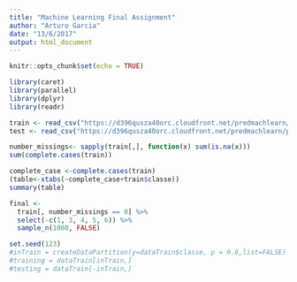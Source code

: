 ```yaml
---
title: "Machine Learning Final Assignment"
author: "Arturo Garcia"
date: "13/6/2017"
output: html_document
---
```


```r
knitr::opts_chunk$set(echo = TRUE)
```

```r
library(caret)
library(parallel)
library(dplyr)
library(readr)
```


```r
train <- read_csv("https://d396qusza40orc.cloudfront.net/predmachlearn/pml-training.csv")
test <- read_csv("https://d396qusza40orc.cloudfront.net/predmachlearn/pml-testing.csv")
```


```r
number_missings<- sapply(train[,], function(x) sum(is.na(x)))
sum(complete.cases(train))

complete_case <-complete.cases(train)
(table<-xtabs(~complete_case+train$classe))
summary(table)
```

```r

final <- 
  train[, number_missings == 0] %>% 
  select(-c(1, 3, 4, 5, 6)) %>% 
  sample_n(1000, FALSE)

```



```r
set.seed(123)
#inTrain = createDataPartition(y=dataTrain$classe, p = 0.6,list=FALSE)
#training = dataTrain[inTrain,]
#testing = dataTrain[-inTrain,]
```

